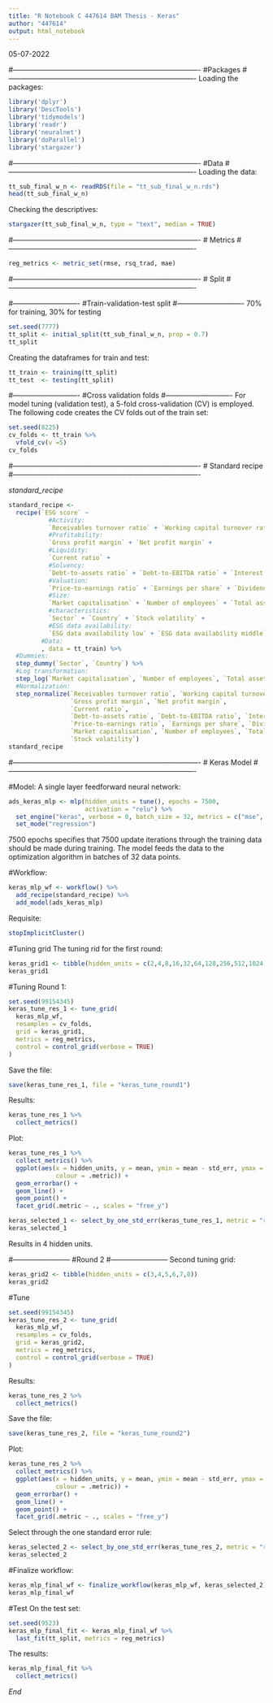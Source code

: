 ---
title: "R Notebook C 447614 BAM Thesis - Keras"
author: "447614"
output: html_notebook
---
05-07-2022

#-------------------------------------------------------------------------------
#Packages
#-------------------------------------------------------------------------------
Loading the packages:
```{r}
library('dplyr')
library('DescTools')
library('tidymodels')
library('readr')
library('neuralnet')
library('doParallel')
library('stargazer')
```

#-------------------------------------------------------------------------------
#Data
#-------------------------------------------------------------------------------
Loading the data:
```{r}
tt_sub_final_w_n <- readRDS(file = "tt_sub_final_w_n.rds")
head(tt_sub_final_w_n)
```

Checking the descriptives:
```{r}
stargazer(tt_sub_final_w_n, type = "text", median = TRUE)
```

#-------------------------------------------------------------------------------
# Metrics
#-------------------------------------------------------------------------------
```{r}
reg_metrics <- metric_set(rmse, rsq_trad, mae)
```

#-------------------------------------------------------------------------------
# Split
#-------------------------------------------------------------------------------

#----------------------------
#Train-validation-test split
#----------------------------
70% for training, 30% for testing
```{r}
set.seed(7777)
tt_split <- initial_split(tt_sub_final_w_n, prop = 0.7)
tt_split
```

Creating the dataframes for train and test:
```{r}
tt_train <- training(tt_split)
tt_test  <- testing(tt_split)
```

#----------------------------
#Cross validation folds
#----------------------------
For model tuning (validation test), a 5-fold cross-validation (CV) is employed.
The following code creates the CV folds out of the train set:
```{r}
set.seed(8225)
cv_folds <- tt_train %>% 
  vfold_cv(v =5)
cv_folds
```

#-------------------------------------------------------------------------------
# Standard recipe
#-------------------------------------------------------------------------------

*standard_recipe*
```{r}
standard_recipe <- 
  recipe(`ESG score` ~ 
           #Activity:
           `Receivables turnover ratio` + `Working capital turnover ratio` + `Total asset turnover ratio` +
           #Profitability:
           `Gross profit margin` + `Net profit margin` + 
           #Liquidity:
           `Current ratio` + 
           #Solvency:
           `Debt-to-assets ratio` + `Debt-to-EBITDA ratio` + `Interest coverage ratio` + 
           #Valuation:
           `Price-to-earnings ratio` + `Earnings per share` + `Dividend yield` + 
           #Size:
           `Market capitalisation` + `Number of employees` + `Total assets` + 
           #characteristics:
           `Sector` + `Country` + `Stock volatility` +
           #ESG data availability:
           `ESG data availability low` + `ESG data availability middle` 
         #Data:
         , data = tt_train) %>%
  #Dummies:
  step_dummy(`Sector`, `Country`) %>% 
  #Log transformation:
  step_log(`Market capitalisation`, `Number of employees`, `Total assets`, `Stock volatility`) %>%
  #Normalization:
  step_normalize(`Receivables turnover ratio`, `Working capital turnover ratio`, `Total asset turnover ratio`,
                 `Gross profit margin`, `Net profit margin`, 
                 `Current ratio`,
                 `Debt-to-assets ratio`, `Debt-to-EBITDA ratio`, `Interest coverage ratio`,
                 `Price-to-earnings ratio`, `Earnings per share`, `Dividend yield`, 
                 `Market capitalisation`, `Number of employees`, `Total assets`,
                 `Stock volatility`)
standard_recipe 
```

#-------------------------------------------------------------------------------
# Keras Model
#-------------------------------------------------------------------------------

#Model:
A single layer feedforward neural network:
```{r}
ads_keras_mlp <- mlp(hidden_units = tune(), epochs = 7500, 
                     activation = "relu") %>% 
  set_engine("keras", verbose = 0, batch_size = 32, metrics = c("mse", "mae"), importance = "impurity") %>% 
  set_mode("regression")
```
7500 epochs specifies that 7500 update iterations through the training data should be made during training.
The model feeds the data to the optimization algorithm in batches of 32 data points. 

#Workflow:
```{r}
keras_mlp_wf <- workflow() %>% 
  add_recipe(standard_recipe) %>% 
  add_model(ads_keras_mlp)
```

Requisite:
```{r}
stopImplicitCluster()
```

#Tuning grid
The tuning rid for the first round:
```{r}
keras_grid1 <- tibble(hidden_units = c(2,4,8,16,32,64,128,256,512,1024,2048)) 
keras_grid1
```

#Tuning Round 1:
```{r}
set.seed(99154345)
keras_tune_res_1 <- tune_grid(
  keras_mlp_wf,
  resamples = cv_folds,
  grid = keras_grid1,
  metrics = reg_metrics,
  control = control_grid(verbose = TRUE)
)
```

Save the file:
```{r}
save(keras_tune_res_1, file = "keras_tune_round1")
```

Results:
```{r}
keras_tune_res_1 %>%
  collect_metrics()
```

Plot:
```{r}
keras_tune_res_1 %>%
  collect_metrics() %>%
  ggplot(aes(x = hidden_units, y = mean, ymin = mean - std_err, ymax = mean + std_err, 
             colour = .metric)) +
  geom_errorbar() + 
  geom_line() +
  geom_point() +
  facet_grid(.metric ~ ., scales = "free_y") 
```

```{r}
keras_selected_1 <- select_by_one_std_err(keras_tune_res_1, metric = "rmse", hidden_units)
keras_selected_1
```
Results in 4 hidden units.

#------------------------
#Round 2 
#------------------------
Second tuning grid:
```{r}
keras_grid2 <- tibble(hidden_units = c(3,4,5,6,7,8)) 
keras_grid2
```

#Tune
```{r}
set.seed(99154345)
keras_tune_res_2 <- tune_grid(
  keras_mlp_wf,
  resamples = cv_folds,
  grid = keras_grid2,
  metrics = reg_metrics,
  control = control_grid(verbose = TRUE)
)
```

Results:
```{r}
keras_tune_res_2 %>%
  collect_metrics()
```

Save the file:
```{r}
save(keras_tune_res_2, file = "keras_tune_round2")
```

Plot:
```{r}
keras_tune_res_2 %>%
  collect_metrics() %>%
  ggplot(aes(x = hidden_units, y = mean, ymin = mean - std_err, ymax = mean + std_err, 
             colour = .metric)) +
  geom_errorbar() + 
  geom_line() +
  geom_point() +
  facet_grid(.metric ~ ., scales = "free_y") 
```

Select through the one standard error rule:
```{r}
keras_selected_2 <- select_by_one_std_err(keras_tune_res_2, metric = "rmse", hidden_units)
keras_selected_2
```

#Finalize workflow:
```{r}
keras_mlp_final_wf <- finalize_workflow(keras_mlp_wf, keras_selected_2) 
keras_mlp_final_wf
```

#Test
On the test set:
```{r}
set.seed(9523)
keras_mlp_final_fit <- keras_mlp_final_wf %>%
  last_fit(tt_split, metrics = reg_metrics)
```

The results:
```{r}
keras_mlp_final_fit %>%
  collect_metrics()
```
*End*

